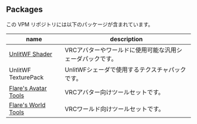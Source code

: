 ## Packages

この VPM リポジトリには以下のパッケージが含まれています。

|name|description|
|-|-|
|[UnlitWF Shader](./docs/unlitwf)|VRCアバターやワールドに使用可能な汎用シェーダパックです。|
|UnlitWF TexturePack|UnlitWFシェーダで使用するテクスチャパックです。|
|[Flare's Avatar Tools](./docs/tools)|VRCアバター向けツールセットです。|
|[Flare's World Tools](./docs/tools)|VRCワールド向けツールセットです。|
